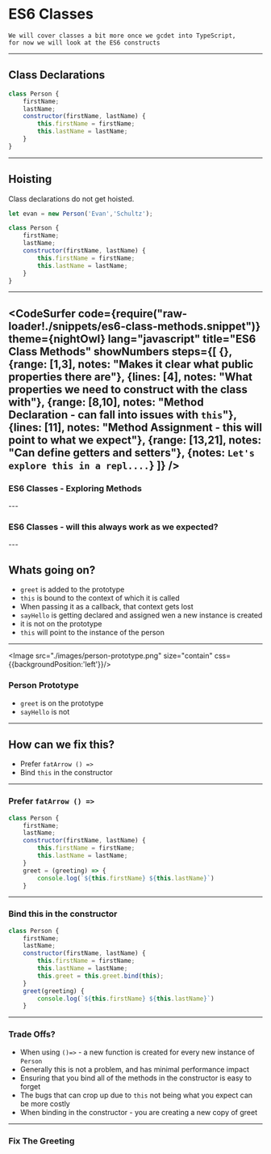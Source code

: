
# ES6 Classes

```notes
We will cover classes a bit more once we gcdet into TypeScript,
for now we will look at the ES6 constructs
```
---
## Class Declarations

```js
class Person {
    firstName;
    lastName;
    constructor(firstName, lastName) {
        this.firstName = firstName;
        this.lastName = lastName;
    }
}
```
---
## Hoisting 

Class declarations do not get hoisted.

```js
let evan = new Person('Evan','Schultz');

class Person {
    firstName;
    lastName;
    constructor(firstName, lastName) {
        this.firstName = firstName;
        this.lastName = lastName;
    }
}
```
---
<CodeSurfer
  code={require("raw-loader!./snippets/es6-class-methods.snippet")}
  theme={nightOwl}
  lang="javascript"
  title="ES6 Class Methods"
  showNumbers
  steps={[
    {},
    {range: [1,3], notes: "Makes it clear what public properties there are"}, 
    {lines: [4], notes: "What properties we need to construct with the class with"},
    {range: [8,10], notes: "Method Declaration - can fall into issues with `this`"},
    {lines: [11], notes: "Method Assignment - this will point to what we expect"},
    {range: [13,21], notes: "Can define getters and setters"},
    {notes: `Let's explore this in a repl....`}
  ]}
/>
---

### ES6 Classes - Exploring Methods

<ReplIt src="https://repl.it/@e_schultz/ES6-Class-Methods-1?lite=true"/>
---

### ES6 Classes - will this always work as we expected?

<ReplIt src="https://repl.it/@e_schultz/ES6-Class-Methods-2?lite=true"/>
---

## Whats going on?

- `greet` is added to the prototype 
- `this` is bound to the context of which it is called 
- When passing it as a callback, that context gets lost
- `sayHello` is getting declared and assigned wen a new instance is created
- it is not on the prototype
- `this` will point to the instance of the person 

---

<Image src="./images/person-prototype.png"  size="contain" css={{backgroundPosition:'left'}}/>

### Person Prototype

* `greet` is on the prototype
* `sayHello` is not 

---

## How can we fix this?

- Prefer `fatArrow () =>`
- Bind `this` in the constructor 

---

### Prefer `fatArrow () =>`

```javascript
class Person {
    firstName;
    lastName;
    constructor(firstName, lastName) {
        this.firstName = firstName;
        this.lastName = lastName;
    }
    greet = (greeting) => {
        console.log(`${this.firstName} ${this.lastName}`)
    }
```    
---
### Bind this in the constructor

```javascript
class Person {
    firstName;
    lastName;
    constructor(firstName, lastName) {
        this.firstName = firstName;
        this.lastName = lastName;
        this.greet = this.greet.bind(this);
    }
    greet(greeting) {
        console.log(`${this.firstName} ${this.lastName}`)
    }
``` 
---

### Trade Offs?

- When using `()=>` - a new function is created for every new instance of `Person`
- Generally this is not a problem, and has minimal performance impact
- Ensuring that you bind all of the methods in the constructor is easy to forget
- The bugs that can crop up due to `this` not being what you expect can be more costly
- When binding in the constructor - you are creating a new copy of greet 

---

### Fix The Greeting

<ReplIt src="https://repl.it/@e_schultz/ES6-Class-Methods-fix-greet-start?lite=true"/>

